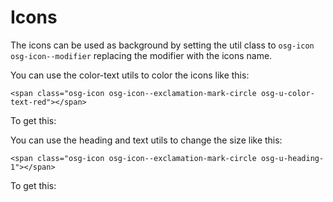 
<Meta title="Global/Icons" />

# Icons

The icons can be used as background by setting the util class to `osg-icon osg-icon--modifier` replacing the modifier with the icons name.

You can use the color-text utils to color the icons like this:
```
<span class="osg-icon osg-icon--exclamation-mark-circle osg-u-color-text-red"></span>
```
To get this:
<span class="osg-icon osg-icon--exclamation-mark-circle osg-u-color-text-red"></span>

You can use the heading and text utils to change the size like this:
```
<span class="osg-icon osg-icon--exclamation-mark-circle osg-u-heading-1"></span>
```
To get this:
<span class="osg-icon osg-icon--exclamation-mark-circle osg-u-heading-1"></span>

